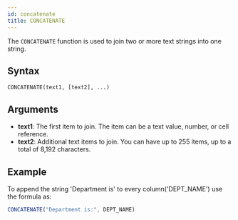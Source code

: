 ```yaml
---
id: concatenate 
title: CONCATENATE
---
```


The `CONCATENATE` function is used to join two or more text strings into one string.

## Syntax

```
CONCATENATE(text1, [text2], ...)
```

## Arguments

* **text1**: The first item to join. The item can be a text value, number, or cell reference.
* **text2**: Additional text items to join. You can have up to 255 items, up to a total of 8,192 characters.

## Example

To append the string 'Department is' to every column('DEPT_NAME') use the formula as:

```javascript
CONCATENATE("Department is:", DEPT_NAME)
```
